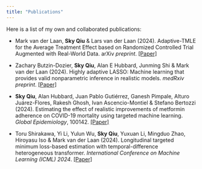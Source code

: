 ```yaml
---
title: "Publications"
---
```


Here is a list of my own and collaborated publications:

-   Mark van der Laan, **Sky Qiu** & Lars van der Laan (2024). Adaptive-TMLE for the Average Treatment Effect based on Randomized Controlled Trial Augmented with Real-World Data. arXiv *preprint*. [\[Paper\]](https://arxiv.org/abs/2405.07186)

-   Zachary Butzin-Dozier, **Sky Qiu**, Alan E Hubbard, Junming Shi & Mark van der Laan (2024). Highly adaptive LASSO: Machine learning that provides valid nonparametric inference in realistic models. *medRxiv preprint*. [\[Paper\]](https://www.medrxiv.org/content/10.1101/2024.10.18.24315778v1)

-   **Sky Qiu**, Alan Hubbard, Juan Pablo Gutiérrez, Ganesh Pimpale, Alturo Juárez-Flores, Rakesh Ghosh, Ivan Ascencio-Montiel & Stefano Bertozzi (2024). Estimating the effect of realistic improvements of metformin adherence on COVID-19 mortality using targeted machine learning. *Global Epidemiology*, 100142. [\[Paper\]](https://doi.org/10.1016/j.gloepi.2024.100142)

-   Toru Shirakawa, Yi Li, Yulun Wu, **Sky Qiu**, Yuxuan Li, Mingduo Zhao, Hiroyasu Iso & Mark van der Laan (2024). Longitudinal targeted minimum loss-based estimation with temporal-difference heterogeneous transformer. *International Conference on Machine Learning (ICML) 2024*. [\[Paper\]](https://arxiv.org/abs/2404.04399)
